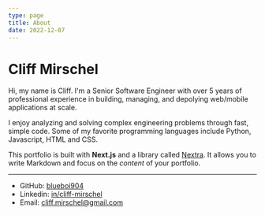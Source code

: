 ```yaml
---
type: page
title: About
date: 2022-12-07
---
```


# Cliff Mirschel

Hi, my name is Cliff. I'm a Senior Software Engineer with over 5 years of professional experience in building, managing, and depolying web/mobile applications at scale.  

I enjoy analyzing and solving complex engineering problems through fast, simple code. 
Some of my favorite programming languages include Python, Javascript, HTML and CSS.

This portfolio is built with **Next.js** and a library called [Nextra](https://nextra.vercel.app/). It allows you to write Markdown and focus on the _content_ of your portfolio.

---

- GitHub: [blueboi904](https://github.com/blueboi904)
- Linkedin: [in/cliff-mirschel](https://www.linkedin.com/in/cliff-mirschel/) 
- Email: cliff.mirschel@gmail.com



